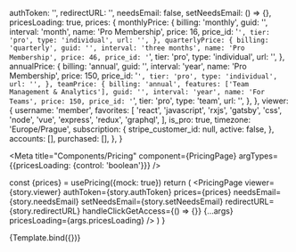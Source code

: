 
  authToken: '',
  redirectURL: '',
  needsEmail: false,
  setNeedsEmail: () => {},
  pricesLoading: true,
  prices: {
    monthlyPrice: {
      billing: 'monthly',
      guid: '',
      interval: 'month',
      name: 'Pro Membership',
      price: 16,
      price_id: '`',
      tier: 'pro',
      type: 'individual',
      url: '',
    },
    quarterlyPrice: {
      billing: 'quarterly',
      guid: '',
      interval: 'three months',
      name: 'Pro Membership',
      price: 46,
      price_id: '`',
      tier: 'pro',
      type: 'individual',
      url: '',
    },
    annualPrice: {
      billing: 'annual',
      guid: '',
      interval: 'year',
      name: 'Pro Membership',
      price: 150,
      price_id: '`',
      tier: 'pro',
      type: 'individual',
      url: '',
    },
    teamPrice: {
      billing: 'annual',
      features: ['Team Management & Analytics'],
      guid: '',
      interval: 'year',
      name: 'For Teams',
      price: 150,
      price_id: '`',
      tier: 'pro',
      type: 'team',
      url: '',
    },
  },
  viewer: {
    username: 'member',
    favorites: [
      'react',
      'javascript',
      'rxjs',
      'gatsby',
      'css',
      'node',
      'vue',
      'express',
      'redux',
      'graphql',
    ],
    is_pro: true,
    timezone: 'Europe/Prague',
    subscription: {
      stripe_customer_id: null,
      active: false,
    },
    accounts: [],
    purchased: [],
  },
}

<Meta
  title="Components/Pricing"
  component={PricingPage}
  argTypes={{pricesLoading: {control: 'boolean'}}}
/>


  const {prices} = usePricing({mock: true})
  return (
    <PricingPage
      viewer={story.viewer}
      authToken={story.authToken}
      prices={prices}
      needsEmail={story.needsEmail}
      setNeedsEmail={story.setNeedsEmail}
      redirectURL={story.redirectURL}
      handleClickGetAccess={() => {}}
      {...args}
      pricesLoading={args.pricesLoading}
    />
  )
}

<Canvas>
  <Story name="Default" args={{pricesLoading: false, quantityAvailable: true}}>
    {Template.bind({})}
  </Story>
</Canvas>
